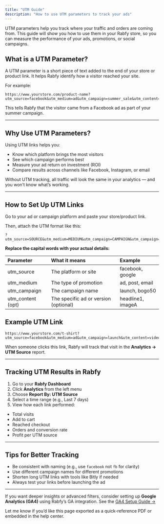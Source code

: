 ```yaml
---
title: "UTM Guide"
description: "How to use UTM parameters to track your ads"
---
```


UTM parameters help you track where your traffic and orders are coming from. This guide will show you how to use them in your Rabfy store, so you can measure the performance of your ads, promotions, or social campaigns.

## What is a UTM Parameter?

A UTM parameter is a short piece of text added to the end of your store or product link. It helps Rabfy identify how a visitor reached your site.

For example:

```
https://www.yourstore.com/product-name?utm_source=facebook&utm_medium=ad&utm_campaign=summer_sale&utm_content=image_ad
```

This tells Rabfy that the visitor came from a Facebook ad as part of your summer campaign.

---

## Why Use UTM Parameters?

Using UTM links helps you:

- Know which platform brings the most visitors
- See which campaign performs best
- Measure your ad return on investment (ROI)
- Compare results across channels like Facebook, Instagram, or email

Without UTM tracking, all traffic will look the same in your analytics — and you won’t know what’s working.

---

## How to Set Up UTM Links

Go to your ad or campaign platform and paste your store/product link.

Then, attach the UTM format like this:

```
?utm_source=SOURCE&utm_medium=MEDIUM&utm_campaign=CAMPAIGN&utm_campaign=CAMPAIGN
```

**Replace the capital words with your actual details:**

| Parameter         | What it means                         | Example           |
| :---------------- | :------------------------------------ | :---------------- |
| utm_source        | The platform or site                  | facebook, google  |
| utm_medium        | The type of promotion                 | ad, post, email   |
| utm_campaign      | The campaign name                     | launch, bogo50    |
| utm_content (opt) | The specific ad or version (optional) | headline1, imageA |

## Example UTM Link

```
https://www.yourstore.com/t-shirt?utm_source=facebook&utm_medium=ad&utm_campaign=launch&utm_content=video_ad_1
```

When someone clicks this link, Rabfy will track that visit in the **Analytics → UTM Source** report.

---

## Tracking UTM Results in Rabfy

1. Go to your **Rabfy Dashboard**
2. Click **Analytics** from the left menu
3. Choose **Report By: UTM Source**
4. Select a time range (e.g., Last 7 days)
5. View how each link performed:

- Total visits
- Add to cart
- Reached checkout
- Orders and conversion rate
- Profit per UTM source

---

## Tips for Better Tracking

- Be consistent with naming (e.g., use `facebook` not `fb` for clarity)
- Use different campaign names for different promotions
- Shorten long UTM links with tools like Bitly if needed
- Always test your links before launching the ad

---

If you want deeper insights or advanced filters, consider setting up **Google Analytics (GA4)** using Rabfy’s GA integration. See the [GA4 Setup Guide →](https://chatgpt.com/c/685a770b-ceac-8004-b8e2-6bbd7f311c97#ga4-integration)

Let me know if you’d like this page exported as a quick-reference PDF or embedded in the help center.